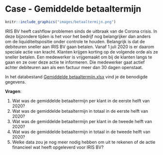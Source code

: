 # Case - Gemiddelde betaaltermijn {#case-betaaltermijn}

```r
knitr::include_graphics("images/betaaltermijn.png")
```

IRIS BV heeft cashflow problemen sinds de uitbraak van de Corona crisis. In deze bijzondere tijden is het voor het bedrijf nog belangrijker dan anders om de liquiditeitspositie onder controle te houden. Belangrijk is dat de debiteuren sneller aan IRIS BV gaan betalen. Vanaf 1 juli 2020 is er daarom speciale actie van kracht. Klanten krijgen korting op de volgende orde als ze sneller betalen. Een medewerker is vrijgemaakt om bij de klanten langs te gaan en ze over deze actie te informeren. Die medewerker gaat actief achter debiteuren aan als een factuur meer dan 30 dagen openstaat.

:::{.data}
In het databestand [Gemiddelde betaaltermijn.xlsx](data/Gemiddelde betaaltermijn.xlsx) vind je de benodigde gegevens.
:::

**Vragen**:

1.	Wat was de gemiddelde betaaltermijn per klant in de eerste helft van 2020?
2.	Wat was de gemiddelde betaaltermijn in totaal in de eerste helft van 2020?
3.	Wat was de gemiddelde betaaltermijn per klant in de tweede helft van 2020?
4.	Wat was de gemiddelde betaaltermijn in totaal in de tweede helft van 2020?
5.	Welke data zou je nog meer nodig hebben om uit te rekenen of de actie financieel wat heeft opgeleverd voor IRIS BV?
